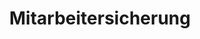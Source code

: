 ---
title: "Mitarbeitersicherung"
description: "Ein glaubwürdiges, nachhaltiges Image ist nicht nur ein Anziehungspunkt für neue Talente, sondern auch ein Schlüssel zur langfristigen Bindung der Mitarbeiter."
---